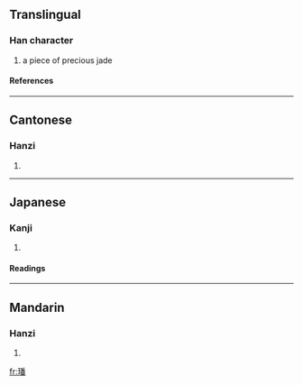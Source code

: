 ==Translingual==
===Han character===
{{Han char|rn=96|rad=玉|as=12|sn=16|four=1216<sub>9</sub>|canj=一土竹木田 (MGHDW)}}
# a piece of precious jade
====References====
{{Han ref|kx=0742.110|dkj=21247|dj=1151.240|hdz=21138.030|uh=74A0|ud=29856|bh=EA64|bd=60004}}

----
==Cantonese==
===Hanzi===
{{yue-hanzi|jyut=|y=faan4}}
# {{defn|Cantonese}}

----
==Japanese==
===Kanji===
{{ja-kanji|grade=|rs=玉12}}
# {{defn|Japanese}} 
====Readings====
{{ja-readings|on=[[はん]] (han), [[ぼん]] (bon)|kun=[[たま]] (tama)|nanori=}}

----
==Mandarin==
===Hanzi===
{{cmn-hanzi|pin=[[fán]] (fan2)|wg=fan<sup>2</sup>}}
# {{defn|Mandarin}}

[[fr:璠]]